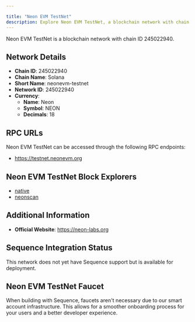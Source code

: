 ```yaml
---

title: "Neon EVM TestNet"
description: Explore Neon EVM TestNet, a blockchain network with chain ID 245022940. Learn about its native currency, Neon, and how to interact with the network.
---
```




Neon EVM TestNet is a blockchain network with chain ID 245022940.

## Network Details

- **Chain ID**: 245022940
- **Chain Name**: Solana
- **Short Name**: neonevm-testnet
- **Network ID**: 245022940
- **Currency**: 
  - **Name**: Neon
  - **Symbol**: NEON
  - **Decimals**: 18

## RPC URLs

Neon EVM TestNet can be accessed through the following RPC endpoints:

- https://testnet.neonevm.org

## Neon EVM TestNet Block Explorers

- [native](https://testnet.explorer.neon-labs.org)
- [neonscan](https://testnet.neonscan.org)

## Additional Information

- **Official Website**: https://neon-labs.org

## Sequence Integration Status

This network does not yet have Sequence support but is available for deployment.

## Neon EVM TestNet Faucet

When building with Sequence, faucets aren't necessary due to our smart account infrastructure. This allows for a smoother onboarding process for your users and a better developer experience.
